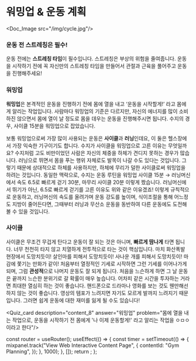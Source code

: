 # 워밍업 & 운동 계획


<Doc_Image src="/img/cycle.jpg"/>

### 운동 전 스트레칭은 필수!

운동 전에는 **스트레칭 타임**이 필수입니다. 스트레칭은 부상의 위험을 줄여줍니다. 운동을 시작하기 전에 꼭 자신만의 스트레칭 타임을 만들어서 관절과 근육을 풀어주고 운동을 진행해주세요!

### 워밍업

**워밍업**은 본격적인 운동을 진행하기 전에 몸에 열을 내고 ‘운동을 시작할게!’ 라고 몸에게 알리는 작업입니다. 사람마다 워밍업의 기준은 다르지만, 자신의 에너지를 많이 소비하진 않으면서 몸에 열이 날 정도로 몸을 데우는 운동을 진행해주시면 됩니다. 수지의 경우, 사이클 15분을 워밍업으로 잡았습니다.

보통 워밍업으로써 가장 많이 사용되는 운동은 **사이클**과 **러닝**인데요, 이 둘은 헬스장에서 가장 익숙한 기구이기도 합니다. 수지가 사이클을 워밍업으로 고른 이유는 무엇일까요? 수지처럼 고도 비만이었던 사람은 자신의 체중을 하체가 견디지 못하는 경우가 많습니다. 러닝으로 뛰면서 몸을 푸는 행위 자체로도 발목이 나갈 수도 있다는 것입니다. 그렇기 때문에 상대적으로 하체를 사용하지만, 하체에 무리가 덜한 사이클로써 워밍업을 하려는 것입니다. 동일한 맥락으로, 수지는 운동 루틴을 워밍업 사이클 15분 → 러닝머신에서 속도 6.5로 빠르게 걷기 30분, 마무리 사이클 20분 이렇게 짰습니다. 러닝머신에서 뛰기가 아닌, 6.5로 빠르게 걷기를 고른 이유도 위와 같은 이유겠죠! 이렇게 규칙적으로 운동하고, 러닝머신의 속도를 올려가며 운동 강도를 높이며, 식이조절을 통해 어느정도 지방이 줄어든다면, 그때부터 러닝과 무산소 운동을 동반하여 다른 운동에도 도전해볼 수 있을 것입니다.

### 사이클

사이클은 무조건 무겁게 탄다고 운동이 잘 되는 것은 아니며, **빠르게 땀나게** 타면 됩니다. 너무 천천히 타지 않고 치열하게 전투적으로 타는 것이 핵심입니다. 마치 화산폭발 현장에서 도망치듯이! 살인마를 피해서 도망치듯이! 사나운 개를 피해서 도망치듯이! 마감에 쫓기는 만화가 같이! 처음부터 열정적인 기세로 시작하면 그런 기세를 이어나가게 되며, 그럼 **관성적**으로 나머지 운동도 잘 되게 됩니다. 처음을 느슨하게 하면 그 날 운동은 끝까지 느슨한 분위기로 갈 확률이 매우 높습니다. 어차피 같은 시간을 투자하는 거라면 최대한 열심히 하는 것이 좋습니다. 핸드폰으로 드라마나 영화를 보는 것도 웬만해선 하지 않는 것이 좋습니다. 영상의 템포가 느려지면 자기도 모르게 발까지 느려지기 때문입니다. 그러면 쉽게 운동에 대한 재미를 잃게 될 수도 있습니다!


<Quiz_card description="content_8" answer="워밍업" problem="몸에 열을 내는 작업으로, 운동을 시작하기 전 몸에게 '나 이제 운동할게!' 라고 알리는 작업을 ㅇㅁㅇ 이라고 한다"/>



  const router = useRouter();
  useEffect(() => {
    const timer = setTimeout(() => {
      mixpanel.track("View Web Interactive Content Page", {
        contentId: "Gym Planning",
      });
    }, 1000);
  }, []);
  return <PageKey route={router.pathname} EventName="Gym Planning" />;
};

<Final />

